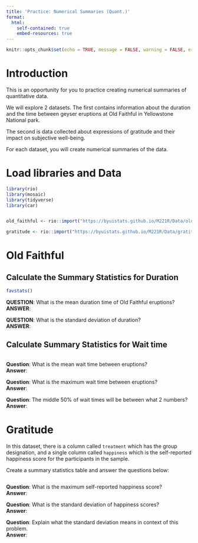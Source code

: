 ```yaml
---
title: 'Practice: Numerical Summaries (Quant.)'
format:
  html:
    self-contained: true
    embed-resources: true
---
```

```r
knitr::opts_chunk$set(echo = TRUE, message = FALSE, warning = FALSE, error = TRUE)
```

# Introduction

This is an opportunity for you to practice creating numerical summaries of quantitative data.  

We  will explore 2 datasets.  The first contains information about the duration and the time between geyser eruptions at Old Faithful in Yellowstone National park.  

The second is data collected about expressions of gratitude and their impact on subjective well-being.  

For each dataset, you will create numerical summaries of the data.  


# Load libraries and Data
```r

library(rio)
library(mosaic)
library(tidyverse)
library(car)


old_faithful <- rio::import("https://byuistats.github.io/M221R/Data/old_faithful.xlsx")

gratitude <- rio::import("https://byuistats.github.io/M221R/Data/gratitude.xlsx")

```


# Old Faithful

## Calculate the Summary Statistics for Duration

```r

favstats()

```

__QUESTION__:  What is the mean duration time of Old Faithful eruptions?  
__ANSWER__:  

__QUESTION__:  What is the standard deviation of duration?  
__ANSWER__:  



## Calculate Summary Statistics for Wait time

```r



```

__Question__: What is the mean wait time between eruptions?  
__Answer__: 

__Question__: What is the maximum wait time between eruptions?  
__Answer__:  

__Question__: The middle 50% of wait times will be between what 2 numbers?  
__Answer__:  


# Gratitude

In this dataset, there is a column called `treatment` which has the group designation, and a single column called `happiness` which is the self-reported happiness score for the participants in the sample.  


Create a summary statistics table and answer the questions below:

```r

```


__Question__: What is the maximum self-reported happiness score?  
__Answer__:  


__Question__: What is the standard deviation of happiness scores?  
__Answer__:  

__Question__: Explain what the standard deviation means in context of this problem.  
__Answer__:  

